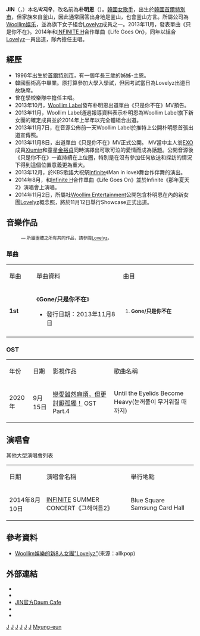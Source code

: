 {{About|韓國女歌手|藝名為JIN的韓國男藝人李炫真|MR. MR (組合)}}
{{multiple issues|
{{advert|time=2014-10-20T02:27:43+00:00}}
{{blpunsourced|time=2016-11-13T20:23:26+00:00}}
{{prose|time=2016-11-13T20:23:26+00:00}}
}}
{{藝人
| 姓名 = JIN
| 類型 = 女歌手
| 圖片 = 170401 러블리즈 불스레이스 16.jpg
| 圖片尺寸 = 200px
| 圖片簡介 = 
| 外文名 = 박지우
| 外文 = ko
| 羅馬拼音 = Park Ji Woo
| 本名 = 朴明恩—>朴智雨
| 暱稱 = 明根、叮根
| 國籍 = {{KOR}}
| 出生日期 = {{birth_date_and_age|1996|06|12}}
| 出生地點 = {{KOR}}[[首爾特別市|首爾特別市]]
| 宗教信仰 = 
| 語言 = [[韓語|韓語]]、[[英語|英語]]
| 職業 = [[歌手|歌手]]
| 出道作品 = Gone/只是你不在
| 出道日期 = 2013年11月8日
| 代表作品 = Gone/只是你不在
| 相關團體 = [[Lovelyz|Lovelyz]]
| 活躍年代 = 2013年至今
| 唱片公司 = 
| 經紀公司 = [[Woollim娱乐|Woollim娱乐]] （2014年～2021年）
| 網站 = 
}}
{{Korean
|title= 朴明恩
|hangul= 박지우
|hanja= 朴智雨（音譯）
|rr= Bak Ji-u
|mr= Pak Chi-u
}}

'''JIN'''（{{lang-ko|'''진'''}}，{{bd|1996年|6月12日|}}）本名'''박지우'''，改名前為'''朴明恩'''（{{lang|ko|'''박명은'''}}）。[[韓國|韓國]][[女歌手|女歌手]]，出生於[[韓國|韓國]][[首爾特別市|首爾特別市]]，但家族來自釜山，因此通常回答出身地是釜山，也會釜山方言。所屬公司為[[Woollim娱乐|Woollim娱乐]]，並為旗下女子組合[[Lovelyz|Lovelyz]]成員之一。2013年11月，發表單曲《只是你不在》。2014年和[[INFINITE_H|INFINITE H]]合作單曲《Life Goes On》，同年以組合[[Lovelyz|Lovelyz]]一員出道，隊內擔任主唱。

== 經歷 ==
*1996年出生於[[首爾特別市|首爾特別市]]，有一個年長三歲的姊姊-主恩。
*韓國藝術高中畢業。原打算參加大學入學試，但因考試當日為Lovelyz出道日故缺席。
*曾在學校樂隊中擔任主唱。
*2013年10月，[[Woollim_Label|Woollim Label]]發布朴明恩出道單曲《只是你不在》MV預告。
*2013年11月，Woollim Label通過報導資料表示朴明恩為Woollim Label旗下新女團的確定成員並於2014年上半年以完全體組合出道。
*2013年11月7日，在音源公佈前一天Woollim Label於推特上公開朴明恩首張出道宣傳照。
*2013年11月8日，出道單曲《只是你不在》MV正式公開。 MV當中主人翁[[EXO|EXO]]成員[[金珉錫_(歌手)|Xiumin]]和童星[[金裕貞|金裕貞]]同時演繹出可歌可泣的愛情而成為話題。公開音源後《只是你不在》一直持續在上位圈，特別是在沒有參加任何放送和採訪的情況下得到這個位置意義更為重大。
*2013年12月，於KBS歌謠大祝祭[[Infinite|Infinite]]《Man in love》舞台作伴舞的演出。
*2014年8月，和[[Infinite_H|Infinite H]]合作單曲《Life Goes On》並於Infinite《那年夏天2》演唱會上演唱。
*2014年11月2日，所屬社[[Woollim_Entertainment|Woollim Entertainment]]公開包含朴明恩在內的新女團[[Lovelyz|Lovelyz]]概念照，將於11月12日舉行Showcase正式出道。

== 音樂作品 ==
:<small>— 所屬團體之所有共同作品，請參閱[[Lovelyz|Lovelyz]]。</small>
=== 單曲 ===
{| class="wikitable" style="text-align:center"
|-style="background:#CEF6E3; font-weight:bold"
|width="75px"| 單曲
|width="300px"| 單曲資料
|width="250px"| 曲目

|- bgcolor=white
| '''1st'''
|align="left"|《'''Gone/只是你不在'''》
* 發行日期：2013年11月8日
|align="left" style="font-size: 85%;"|
# '''Gone/只是你不在'''
|-
|}
=== OST ===
{|class=wikitable
|-style="background:#CEF6E3; font-weight:bold; text-align:center;"
| 年份 || 日期 || 影視作品 || 歌曲名稱
|-
| 2020年 || 9月15日 || [[戀愛雖然麻煩，但更討厭孤獨！|戀愛雖然麻煩，但更討厭孤獨！]] OST Part.4 || Until the Eyelids Become Heavy(눈꺼풀이 무거워질 때까지)
|}

==演唱會==
;其他大型演唱會列表
{|class="wikitable"
|-style="background:#CEF6E3; font-weight:bold; text-align:center;"
|日期||演唱會名稱||舉行地點
|-
| 2014年8月10日 || [[INFINITE|INFINITE]] SUMMER CONCERT《그해여름2》 || Blue Square Samsung Card Hall
|}


==參考資料==
* [http://www.allkpop.com/article/2014/11/woollim-entertainment-unveils-their-new-girl-group-lovelyz Woollim娛樂的新8人女團"Lovelyz"]{{Wayback|url=http://www.allkpop.com/article/2014/11/woollim-entertainment-unveils-their-new-girl-group-lovelyz |date=20160304064904 }}(来源：allkpop)

== 外部連結 ==
* {{Official|lovemejin.com|JIN 韓國官方網站}}
* {{youtube|user=lovemejin|Woollim個人時期JIN}}
* [http://cafe.daum.net/loveme-jin JIN官方Daum Cafe] {{Wayback|url=http://cafe.daum.net/loveme-jin |date=20171107152008 }}
* {{instagram|myungnee_}}
* {{youtube|c=UCeMtAgl6CeWrxTxzKr5Hi2Q|JIN個人}}

{{Lovelyz}}
{{Woollim Entertainment}}
{{SM Entertainment}}

[[Category:Woollim娛樂|J]]
[[Category:Lovelyz成员|J]]
[[Category:韓國女歌手|J]]
[[Category:韓國流行音樂歌手|J]]
[[Category:韓語流行音樂歌手|J]]
[[Category:首爾特別市出身人物|J]]
[[Category:朴姓|Myung-eun]]